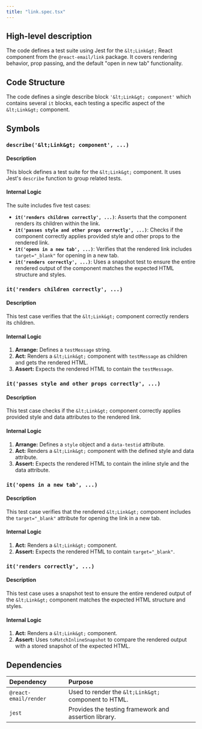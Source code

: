 ```yaml
---
title: "link.spec.tsx"
---
```


## High-level description
The code defines a test suite using Jest for the `&lt;Link&gt;` React component from the `@react-email/link` package. It covers rendering behavior, prop passing, and the default "open in new tab" functionality.

## Code Structure
The code defines a single describe block `'&lt;Link&gt; component'` which contains several `it` blocks, each testing a specific aspect of the `&lt;Link&gt;` component.

## Symbols

### `describe('&lt;Link&gt; component', ...)`
#### Description
This block defines a test suite for the `&lt;Link&gt;` component. It uses Jest's `describe` function to group related tests.

#### Internal Logic
The suite includes five test cases:
- **`it('renders children correctly', ...)`**: Asserts that the component renders its children within the link.
- **`it('passes style and other props correctly', ...)`**: Checks if the component correctly applies provided style and other props to the rendered link.
- **`it('opens in a new tab', ...)`**: Verifies that the rendered link includes `target="_blank"` for opening in a new tab.
- **`it('renders correctly', ...)`**: Uses a snapshot test to ensure the entire rendered output of the component matches the expected HTML structure and styles.


### `it('renders children correctly', ...)`
#### Description
This test case verifies that the `&lt;Link&gt;` component correctly renders its children.

#### Internal Logic
1. **Arrange:** Defines a `testMessage` string.
2. **Act:** Renders a `&lt;Link&gt;` component with `testMessage` as children and gets the rendered HTML.
3. **Assert:** Expects the rendered HTML to contain the `testMessage`.

### `it('passes style and other props correctly', ...)`
#### Description
This test case checks if the `&lt;Link&gt;` component correctly applies provided style and data attributes to the rendered link.

#### Internal Logic
1. **Arrange:** Defines a `style` object and a `data-testid` attribute.
2. **Act:** Renders a `&lt;Link&gt;` component with the defined style and data attribute.
3. **Assert:** Expects the rendered HTML to contain the inline style and the data attribute.

### `it('opens in a new tab', ...)`
#### Description
This test case verifies that the rendered `&lt;Link&gt;` component includes the `target="_blank"` attribute for opening the link in a new tab.

#### Internal Logic
1. **Act:** Renders a `&lt;Link&gt;` component.
2. **Assert:** Expects the rendered HTML to contain `target="_blank"`.

### `it('renders correctly', ...)`
#### Description
This test case uses a snapshot test to ensure the entire rendered output of the `&lt;Link&gt;` component matches the expected HTML structure and styles.

#### Internal Logic
1. **Act:** Renders a `&lt;Link&gt;` component.
2. **Assert:** Uses `toMatchInlineSnapshot` to compare the rendered output with a stored snapshot of the expected HTML.

## Dependencies
| Dependency | Purpose |
|:-----------|:--------|
| `@react-email/render` | Used to render the `&lt;Link&gt;` component to HTML. |
| `jest` | Provides the testing framework and assertion library. | 
